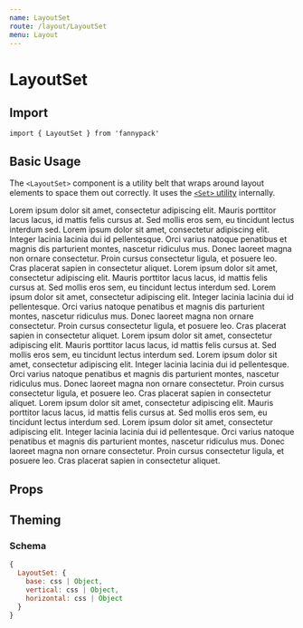 ```yaml
---
name: LayoutSet
route: /layout/LayoutSet
menu: Layout
---
```



# LayoutSet

## Import

`import { LayoutSet } from 'fannypack'`

## Basic Usage

The `<LayoutSet>` component is a utility belt that wraps around layout elements to space them out correctly. It uses the [`<Set>` utility](/utils/set) internally.

<Playground>
  <LayoutSet>
    <Card title="Hello">
      Lorem ipsum dolor sit amet, consectetur adipiscing elit. Mauris porttitor lacus lacus, id mattis felis cursus at.
      Sed mollis eros sem, eu tincidunt lectus interdum sed. Lorem ipsum dolor sit amet, consectetur adipiscing elit.
      Integer lacinia lacinia dui id pellentesque. Orci varius natoque penatibus et magnis dis parturient montes,
      nascetur ridiculus mus. Donec laoreet magna non ornare consectetur. Proin cursus consectetur ligula, et posuere
      leo. Cras placerat sapien in consectetur aliquet.
    </Card>
    <Card title="World">
      <LayoutSet spacing="major-2">
        <Card border>
          Lorem ipsum dolor sit amet, consectetur adipiscing elit. Mauris porttitor lacus lacus, id mattis felis cursus
          at. Sed mollis eros sem, eu tincidunt lectus interdum sed.
        </Card>
        <Card border>
          Lorem ipsum dolor sit amet, consectetur adipiscing elit. Integer lacinia lacinia dui id pellentesque. Orci
          varius natoque penatibus et magnis dis parturient montes, nascetur ridiculus mus. Donec laoreet magna non
          ornare consectetur. Proin cursus consectetur ligula, et posuere leo. Cras placerat sapien in consectetur
          aliquet.
        </Card>
      </LayoutSet>
    </Card>
    <LayoutSet isHorizontal>
      <Card title="Title 1">
        Lorem ipsum dolor sit amet, consectetur adipiscing elit. Mauris porttitor lacus lacus, id mattis felis cursus
        at. Sed mollis eros sem, eu tincidunt lectus interdum sed. Lorem ipsum dolor sit amet, consectetur adipiscing
        elit. Integer lacinia lacinia dui id pellentesque. Orci varius natoque penatibus et magnis dis parturient
        montes, nascetur ridiculus mus. Donec laoreet magna non ornare consectetur. Proin cursus consectetur ligula, et
        posuere leo. Cras placerat sapien in consectetur aliquet.
      </Card>
      <Card title="Title 2">
        Lorem ipsum dolor sit amet, consectetur adipiscing elit. Mauris porttitor lacus lacus, id mattis felis cursus
        at. Sed mollis eros sem, eu tincidunt lectus interdum sed. Lorem ipsum dolor sit amet, consectetur adipiscing
        elit. Integer lacinia lacinia dui id pellentesque. Orci varius natoque penatibus et magnis dis parturient
        montes, nascetur ridiculus mus. Donec laoreet magna non ornare consectetur. Proin cursus consectetur ligula, et
        posuere leo. Cras placerat sapien in consectetur aliquet.
      </Card>
    </LayoutSet>
  </LayoutSet>
</Playground>

## Props

<PropsTable component={LayoutSetProps} />

## Theming

### Schema

```jsx
{
  LayoutSet: {
    base: css | Object,
    vertical: css | Object,
    horizontal: css | Object
  }
}
```
